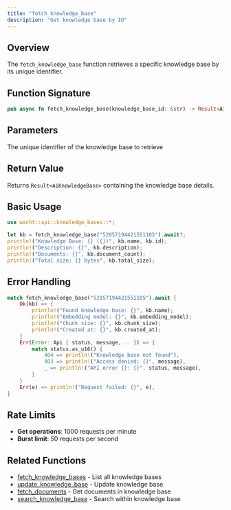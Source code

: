 ```yaml
---
title: "fetch_knowledge_base"
description: "Get knowledge base by ID"
---
```


## Overview

The `fetch_knowledge_base` function retrieves a specific knowledge base by its unique identifier.

## Function Signature

```rust
pub async fn fetch_knowledge_base(knowledge_base_id: &str) -> Result<AiKnowledgeBase>
```

## Parameters

<ParamField path="knowledge_base_id" type="&str" required>
  The unique identifier of the knowledge base to retrieve
</ParamField>

## Return Value

Returns `Result<AiKnowledgeBase>` containing the knowledge base details.

## Basic Usage

```rust
use wacht::api::knowledge_bases::*;

let kb = fetch_knowledge_base("52057194421551105").await?;
println!("Knowledge Base: {} ({})", kb.name, kb.id);
println!("Description: {}", kb.description);
println!("Documents: {}", kb.document_count);
println!("Total size: {} bytes", kb.total_size);
```

## Error Handling

```rust
match fetch_knowledge_base("52057194421551105").await {
    Ok(kb) => {
        println!("Found knowledge base: {}", kb.name);
        println!("Embedding model: {}", kb.embedding_model);
        println!("Chunk size: {}", kb.chunk_size);
        println!("Created at: {}", kb.created_at);
    }
    Err(Error::Api { status, message, .. }) => {
        match status.as_u16() {
            404 => println!("Knowledge base not found"),
            403 => println!("Access denied: {}", message),
            _ => println!("API error {}: {}", status, message),
        }
    }
    Err(e) => println!("Request failed: {}", e),
}
```

## Rate Limits

- **Get operations**: 1000 requests per minute
- **Burst limit**: 50 requests per second

## Related Functions

- [fetch_knowledge_bases](fetch-knowledge-bases) - List all knowledge bases
- [update_knowledge_base](update-knowledge-base) - Update knowledge base
- [fetch_documents](fetch-documents) - Get documents in knowledge base
- [search_knowledge_base](search-knowledge-base) - Search within knowledge base

